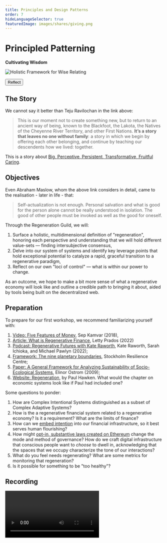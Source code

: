 ```yaml
---
title: Principles and Design Patterns
order: 7
hideLanguageSelector: true
featuredImage: images/shares/giving.png
---
```


# Principled Patterning

<InfoBlock>

<Box>

**Cultivating Wisdom**

![Holistic Framework for Wise Relating](/images/build/wisdom.webp)

<Button to="https://www.esperanzaproject.com/2021/native-american-culture/the-blackfoot-wisdom-that-inspired-maslows-hierarchy/">
    Reflect
</Button>

</Box>

</InfoBlock>

## The Story

We cannot say it better than Teju Ravilochan in the link above:

> This is our moment not to create something new, but to return to an ancient way of being, known to the Blackfoot, the Lakota, the Natives of the Cheyenne River Territory, and other First Nations. **It’s a story that leaves no one without family**: a story in which we begin by offering each other belonging, and continue by teaching our descendents how we lived: together.

This is a story about [Big, Perceptive, Persistent, Transformative, Fruitful Caring](http://www.tomatleeblog.com/archives/175328665).

## Objectives

Even Abraham Maslow, whom the above link considers in detail, came to the realisation - later in life - that:

> Self-actualization is not enough. Personal salvation and what is good for the person alone cannot be really understood in isolation. The good of other people must be invoked as well as the good for oneself.

Through the Regeneration Guild, we will: 

1. Surface a holistic, multidimensional definition of "regeneration", honoring each perspective and understanding that we will hold different value-sets — finding intersubjective consensus,
2. Delve into our system of systems and identify key leverage points that hold exceptional potential to catalyze a rapid, graceful transition to a regenerative paradigm,
3. Reflect on our own "loci of control" — what is within our power to change.

As an outcome, we hope to make a bit more sense of what a regenerative economy will look like and outline a credible path to bringing it about, aided by tools being built on the decentralized web. 

## Preparation

To prepare for our first workshop, we recommend familiarizing yourself with:

1. [Video: Five Features of Money](https://www.youtube.com/watch?v=rAL3L4-7r0M), Sep Kamvar (2018),
2. [Article: What is Regenerative Finance](https://medium.com/regenliving/what-is-regenerative-financing-refi-8bebaf2e0a4d), Letty Prados (2022)
3. [Podcast: Regenerative Futures with Kate Raworth](https://www.flourish-book.com/flourishsystemschange-podcast/regenerative-futures), Kate Raworth, Sarah Ichioka, and Michael Pawlyn (2022);
4. [Framework: The nine planetary boundaries](https://www.stockholmresilience.org/research/planetary-boundaries/the-nine-planetary-boundaries.html), Stockholm Resilience Centre;
5. [Paper: A General Framework for Analyzing Sustainability of Socio-Ecological Systems](https://www.semanticscholar.org/paper/A-General-Framework-for-Analyzing-Sustainability-of-Ostrom/39c3a529768cd7fe77e178cae10377085c84cfc8), Elinor Ostrom (2009);
6. [Website: Regeneration](https://regeneration.org/), by Paul Hawken. What would the chapter on economic systems look like if Paul had included one?

Some questions to ponder:

1. How are Complex Intentional Systems distinguished as a subset of Complex Adaptive Systems?
2. How is the a regenerative financial system related to a regenerative economy? Is it a requirement? What are the limits of finance?
3. How can we [embed intention](https://hackernoon.com/policy-proposals-for-crypto-protocols-to-make-them-less-dystopic-and-more-inclusive) into our financial infrastructure, so it best serves human flourishing?
4. How might [opt-in, substantive laws created on Ethereum](/learn/module-1/dreamers/#learning-the-language) change the mode and method of governance? How do we craft digital infrastructure that conscious people want to _choose_ to dwell in, acknowledging that the spaces that we occupy characterize the tone of our interactions?
5. What do you feel needs regenerating? What are some metrics for monitoring that regeneration?
6. Is it possible for something to be "too healthy"?

## Recording

<Video src="https://www.youtube-nocookie.com/embed/EOT23f0dEwg" />

🙏🌱💚
